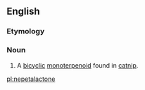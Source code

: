 ==English==
===Etymology===
{{compound|Nepeta|lactone|lang=en}}

===Noun===
{{en-noun|-}}

# {{context|organic compound|lang=en}} A [[bicyclic]] [[monoterpenoid]] found in [[catnip]].

[[pl:nepetalactone]]